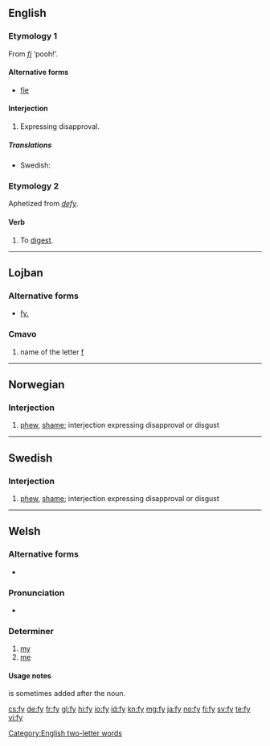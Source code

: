 ==English==

===Etymology 1===
From {{etyl|la|en}} ''[[fi]]'' ‘pooh!’.

====Alternative forms====
* [[fie]]

====Interjection====
{{en-interj}}

# {{context|archaic|lang=en}} Expressing disapproval.

=====Translations=====
{{trans-top|expression}}
* Swedish: {{t+|sv|fy}}
{{trans-mid}}
{{trans-bottom}}

===Etymology 2===
Aphetized from ''[[defy]]''.

====Verb====
{{head|en|verb}}

# {{context|obsolete|lang=en}} To [[digest]].

[[Category:English two-letter words]]

----

==Lojban==

===Alternative forms===
* [[fy.]]

===Cmavo===
{{jbo-cmavo}}

# name of the letter [[f]]

----

==Norwegian==

===Interjection===
{{head|no|interjection}}

# [[phew]], [[shame]]; interjection expressing disapproval or disgust

----

==Swedish==

===Interjection===
{{head|sv|interjection}}

# [[phew]], [[shame]]; interjection expressing disapproval or disgust
----

==Welsh==

===Alternative forms===
* {{l|cy|’y}}

===Pronunciation===
* {{IPA|[və]|[ə]|[ən]|lang=cy}}

===Determiner===
{{head|cy|determiner|cat2=possessive determiners|triggers [[nasal mutation]]}}

# [[my]]
# [[me]] {{qualifier|as the direct object of a verbal noun}}

====Usage notes====
{{m|cy|i}} is sometimes added after the noun.

[[cs:fy]]
[[de:fy]]
[[fr:fy]]
[[gl:fy]]
[[hi:fy]]
[[io:fy]]
[[id:fy]]
[[kn:fy]]
[[mg:fy]]
[[ja:fy]]
[[no:fy]]
[[fi:fy]]
[[sv:fy]]
[[te:fy]]
[[vi:fy]]